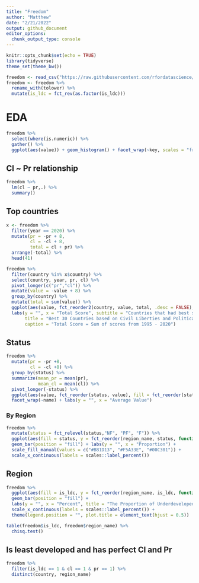```yaml
---
title: "Freedom"
author: "Matthew"
date: "2/21/2022"
output: github_document
editor_options: 
  chunk_output_type: console
---
```


```r
knitr::opts_chunk$set(echo = TRUE)
library(tidyverse)
theme_set(theme_bw())
```


```r
freedom <- read_csv("https://raw.githubusercontent.com/rfordatascience/tidytuesday/master/data/2022/2022-02-22/freedom.csv")
freedom <- freedom %>%
  rename_with(tolower) %>%
  mutate(is_ldc = fct_rev(as.factor(is_ldc)))
```


# EDA
```r
freedom %>%
  select(where(is.numeric)) %>%
  gather() %>%
  ggplot(aes(value)) + geom_histogram() + facet_wrap(~key, scales = "free")
```


## Cl ~ Pr relationship
```r
freedom %>%
  lm(cl ~ pr,.) %>%
  summary()
```


## Top countries
```r
x <- freedom %>%
  filter(year == 2020) %>%
  mutate(pr = -pr + 8,
         cl = -cl + 8,
         total = cl + pr) %>%
  arrange(-total) %>%
  head(41)

freedom %>%
  filter(country %in% x$country) %>%
  select(country, year, pr, cl) %>%
  pivot_longer(c("pr","cl")) %>%
  mutate(value = -value + 8) %>%
  group_by(country) %>%
  mutate(total = sum(value)) %>%
  ggplot(aes(value, fct_reorder2(country, value, total, .desc = FALSE), fill = name)) + geom_col() +
  labs(y = "", x = "Total Score", subtitle = "Countries that had best scores in 2020",
       title = "Best 30 Countries based on Civil Liberties and Political Rights",
       caption = "Total Score = Sum of scores from 1995 - 2020")
```


## Status
```r
freedom %>%
  mutate(pr = -pr +8,
         cl = -cl +8) %>%
  group_by(status) %>%
  summarize(mean_pr = mean(pr),
            mean_cl = mean(cl)) %>%
  pivot_longer(-status) %>%
  ggplot(aes(value, fct_reorder(status, value), fill = fct_reorder(status, value))) + geom_col() +
  facet_wrap(~name) + labs(y = "", x = "Average Value") 
```


### By Region
```r
freedom %>%
  mutate(status = fct_relevel(status,"NF", "PF", "F")) %>%
  ggplot(aes(fill = status, y = fct_reorder(region_name, status, function(.x) mean(.x == "F")))) + 
  geom_bar(position = "fill") + labs(y = "", x = "Proportion") + 
  scale_fill_manual(values = c("#B81D13", "#F5A33E", "#00C301")) +
  scale_x_continuous(labels = scales::label_percent())
```


## Region
```r
freedom %>%
  ggplot(aes(fill = is_ldc, y = fct_reorder(region_name, is_ldc, function(.x) mean(.x == "0")))) + 
  geom_bar(position = "fill") + 
  labs(y = "", x = "Percent", title = "The Proportion of Underdeveloped Countries per Region") + 
  scale_x_continuous(labels = scales::label_percent()) + 
  theme(legend.position = "", plot.title = element_text(hjust = 0.5))

table(freedom$is_ldc, freedom$region_name) %>%
  chisq.test()
```


## Is least developed and has perfect Cl and Pr
```r
freedom %>%
  filter(is_ldc == 1 & cl == 1 & pr == 1) %>%
  distinct(country, region_name)
```





